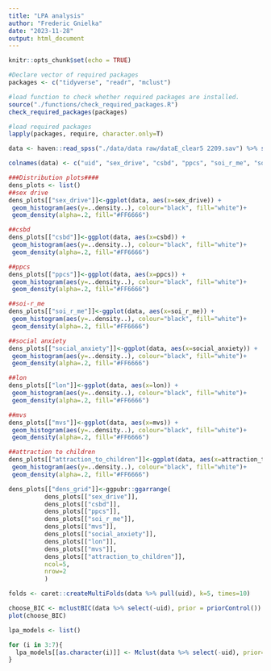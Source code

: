 ```yaml
---
title: "LPA analysis"
author: "Frederic Gnielka"
date: "2023-11-28"
output: html_document
---
```


```r
knitr::opts_chunk$set(echo = TRUE)
```

```r
#Declare vector of required packages
packages <- c("tidyverse", "readr", "mclust")

#load function to check whether required packages are installed.
source("./functions/check_required_packages.R")
check_required_packages(packages)

#load required packages
lapply(packages, require, character.only=T)

```
```r

data <- haven::read_spss("./data/data raw/dataE_clear5 2209.sav") %>% select(CASE, sexdrive2, CSBD, PPCS_6, meffort, socialanx, lon, mvalue, attr)

colnames(data) <- c("uid", "sex_drive", "csbd", "ppcs", "soi_r_me", "social_anxiety", "lon", "mvs", "attraction_to_children")

```


```r
###Distribution plots####
dens_plots <- list()
##sex drive
dens_plots[["sex_drive"]]<-ggplot(data, aes(x=sex_drive)) + 
 geom_histogram(aes(y=..density..), colour="black", fill="white")+
 geom_density(alpha=.2, fill="#FF6666")

##csbd
dens_plots[["csbd"]]<-ggplot(data, aes(x=csbd)) + 
 geom_histogram(aes(y=..density..), colour="black", fill="white")+
 geom_density(alpha=.2, fill="#FF6666")

##ppcs
dens_plots[["ppcs"]]<-ggplot(data, aes(x=ppcs)) + 
 geom_histogram(aes(y=..density..), colour="black", fill="white")+
 geom_density(alpha=.2, fill="#FF6666")

##soi-r_me
dens_plots[["soi_r_me"]]<-ggplot(data, aes(x=soi_r_me)) + 
 geom_histogram(aes(y=..density..), colour="black", fill="white")+
 geom_density(alpha=.2, fill="#FF6666")

##social anxiety
dens_plots[["social_anxiety"]]<-ggplot(data, aes(x=social_anxiety)) + 
 geom_histogram(aes(y=..density..), colour="black", fill="white")+
 geom_density(alpha=.2, fill="#FF6666")

##lon
dens_plots[["lon"]]<-ggplot(data, aes(x=lon)) + 
 geom_histogram(aes(y=..density..), colour="black", fill="white")+
 geom_density(alpha=.2, fill="#FF6666")

##mvs
dens_plots[["mvs"]]<-ggplot(data, aes(x=mvs)) + 
 geom_histogram(aes(y=..density..), colour="black", fill="white")+
 geom_density(alpha=.2, fill="#FF6666")

##attraction to children
dens_plots[["attraction_to_children"]]<-ggplot(data, aes(x=attraction_to_children)) + 
 geom_histogram(aes(y=..density..), colour="black", fill="white")+
 geom_density(alpha=.2, fill="#FF6666")

dens_plots[["dens_grid"]]<-ggpubr::ggarrange(
          dens_plots[["sex_drive"]],
          dens_plots[["csbd"]],
          dens_plots[["ppcs"]],
          dens_plots[["soi_r_me"]],
          dens_plots[["mvs"]],
          dens_plots[["social_anxiety"]],
          dens_plots[["lon"]],
          dens_plots[["mvs"]],
          dens_plots[["attraction_to_children"]],
          ncol=5,
          nrow=2
          )


```
```r

folds <- caret::createMultiFolds(data %>% pull(uid), k=5, times=10)

```



```r

choose_BIC <- mclustBIC(data %>% select(-uid), prior = priorControl())
plot(choose_BIC)

lpa_models <- list()

for (i in 3:7){
  lpa_models[[as.character(i)]] <- Mclust(data %>% select(-uid), prior=priorControl(), G=i, modelNames=c("VVV"))
}





```

